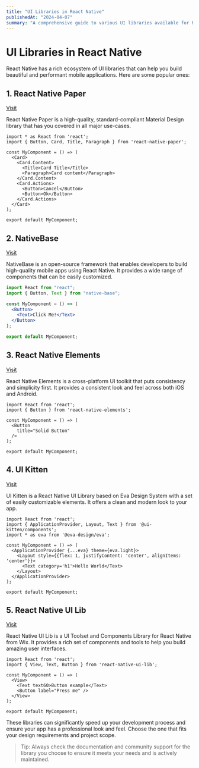 ```yaml
---
title: "UI Libraries in React Native"
publishedAt: "2024-04-07"
summary: "A comprehensive guide to various UI libraries available for React Native to enhance your app development experience."
---
```


# UI Libraries in React Native

React Native has a rich ecosystem of UI libraries that can help you build beautiful and performant mobile applications. Here are some popular ones:

## 1. React Native Paper

[Visit](https://callstack.github.io/react-native-paper/)

React Native Paper is a high-quality, standard-compliant Material Design library that has you covered in all major use-cases.

```
import * as React from 'react';
import { Button, Card, Title, Paragraph } from 'react-native-paper';

const MyComponent = () => (
  <Card>
    <Card.Content>
      <Title>Card Title</Title>
      <Paragraph>Card content</Paragraph>
    </Card.Content>
    <Card.Actions>
      <Button>Cancel</Button>
      <Button>Ok</Button>
    </Card.Actions>
  </Card>
);

export default MyComponent;
```

## 2. NativeBase

[Visit](https://nativebase.io/)

NativeBase is an open-source framework that enables developers to build high-quality mobile apps using React Native. It provides a wide range of components that can be easily customized.

```jsx
import React from "react";
import { Button, Text } from "native-base";

const MyComponent = () => (
  <Button>
    <Text>Click Me!</Text>
  </Button>
);

export default MyComponent;
```

## 3. React Native Elements

[Visit](https://reactnativeelements.com/)

React Native Elements is a cross-platform UI toolkit that puts consistency and simplicity first. It provides a consistent look and feel across both iOS and Android.

```
import React from 'react';
import { Button } from 'react-native-elements';

const MyComponent = () => (
  <Button
    title="Solid Button"
  />
);

export default MyComponent;
```

## 4. UI Kitten

[Visit](https://akveo.github.io/react-native-ui-kitten/)

UI Kitten is a React Native UI Library based on Eva Design System with a set of easily customizable elements. It offers a clean and modern look to your app.

```
import React from 'react';
import { ApplicationProvider, Layout, Text } from '@ui-kitten/components';
import * as eva from '@eva-design/eva';

const MyComponent = () => (
  <ApplicationProvider {...eva} theme={eva.light}>
    <Layout style={{flex: 1, justifyContent: 'center', alignItems: 'center'}}>
      <Text category='h1'>Hello World</Text>
    </Layout>
  </ApplicationProvider>
);

export default MyComponent;
```

## 5. React Native UI Lib

[Visit](https://wix.github.io/react-native-ui-lib/)

React Native UI Lib is a UI Toolset and Components Library for React Native from Wix. It provides a rich set of components and tools to help you build amazing user interfaces.

```
import React from 'react';
import { View, Text, Button } from 'react-native-ui-lib';

const MyComponent = () => (
  <View>
    <Text text60>Button example</Text>
    <Button label="Press me" />
  </View>
);

export default MyComponent;
```

These libraries can significantly speed up your development process and ensure your app has a professional look and feel. Choose the one that fits your design requirements and project scope.

<blockquote>
  Tip: Always check the documentation and community support for the library you
  choose to ensure it meets your needs and is actively maintained.
</blockquote>

